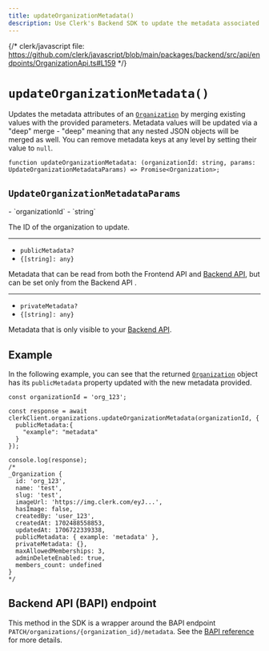 ```yaml
---
title: updateOrganizationMetadata()
description: Use Clerk's Backend SDK to update the metadata associated with a given organization.
---
```


{/* clerk/javascript file: https://github.com/clerk/javascript/blob/main/packages/backend/src/api/endpoints/OrganizationApi.ts#L159 */}

# `updateOrganizationMetadata()`

Updates the metadata attributes of an [`Organization`](/docs/references/backend/types/backend-organization) by merging existing values with the provided parameters. Metadata values will be updated via a "deep" merge - "deep" meaning that any nested JSON objects will be merged as well. You can remove metadata keys at any level by setting their value to `null`.

```tsx {{ prettier: false }}
function updateOrganizationMetadata: (organizationId: string, params: UpdateOrganizationMetadataParams) => Promise<Organization>;
```

## `UpdateOrganizationMetadataParams`

<Properties>
  - `organizationId`
  - `string`

  The ID of the organization to update.

  ---

  - `publicMetadata?`
  - `{[string]: any}`

  Metadata that can be read from both the Frontend API and [Backend API](https://clerk.com/docs/reference/backend-api), but can be set only from the Backend API .

  ---

  - `privateMetadata?`
  - `{[string]: any}`

  Metadata that is only visible to your [Backend API](https://clerk.com/docs/reference/backend-api).
</Properties>

## Example

In the following example, you can see that the returned [`Organization`](/docs/references/backend/types/backend-organization) object has its `publicMetadata` property updated with the new metadata provided.

```tsx {{ prettier: false, mark: [[4, 6], 20] }}
const organizationId = 'org_123';

const response = await clerkClient.organizations.updateOrganizationMetadata(organizationId, {
  publicMetadata:{
    "example": "metadata"
  }
});

console.log(response);
/*
_Organization {
  id: 'org_123',
  name: 'test',
  slug: 'test',
  imageUrl: 'https://img.clerk.com/eyJ...',
  hasImage: false,
  createdBy: 'user_123',
  createdAt: 1702488558853,
  updatedAt: 1706722339338,
  publicMetadata: { example: 'metadata' },
  privateMetadata: {},
  maxAllowedMemberships: 3,
  adminDeleteEnabled: true,
  members_count: undefined
}
*/
```

## Backend API (BAPI) endpoint

This method in the SDK is a wrapper around the BAPI endpoint `PATCH/organizations/{organization_id}/metadata`. See the [BAPI reference](https://clerk.com/docs/reference/backend-api/tag/Organizations#operation/MergeOrganizationMetadata) for more details.

